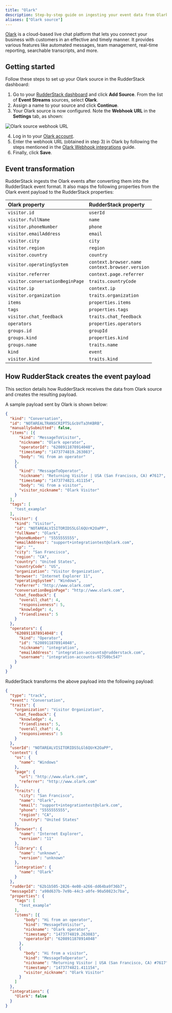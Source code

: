 ```yaml
---
title: "Olark"
description: Step-by-step guide on ingesting your event data from Olark into RudderStack.
aliases: ["Olark source"]
---
```


[Olark](https://www.olark.com/) is a cloud-based live chat platform that lets you connect your business with customers in an effective and timely manner. It provides various features like automated messages, team management, real-time reporting, searchable transcripts, and more.

## Getting started

Follow these steps to set up your Olark source in the RudderStack dashboard:

1. Go to your [RudderStack dashboard](https://app.rudderstack.com/) and click **Add Source**. From the list of **Event Streams** sources, select **Olark**.
2. Assign a name to your source and click **Continue**.
3. Your Olark source is now configured. Note the **Webhook URL** in the **Settings** tab, as shown:

<img src="../../../assets/event-stream-sources/olark-webhook-src.png" alt="Olark source webhook URL" />

4. Log in to your <a href="https://www.olark.com/login">Olark account</a>.
5. Enter the webhook URL (obtained in step 3) in Olark by following the steps mentioned in the [Olark Webhook integrations](https://www.olark.com/help/webhooks/) guide.
6. Finally, click **Save**.

## Event transformation

RudderStack ingests the Olark events after converting them into the RudderStack event format. It also maps the following properties from the Olark event payload to the RudderStack properties:

| Olark property  | RudderStack property|
| :------------------ | :------------- |
| `visitor.id`  | `userId`    | 
| `visitor.fullName`        | `name`        | 
|  `visitor.phoneNumber` | `phone`        | 
| `visitor.emailAddress`  | `email`        | 
| `visitor.city`     | `city`   | 
| `visitor.region`    | `region`  | 
| `visitor.country`     | `country`   |
| `visitor.operatingSystem`  | `context.browser.name` <br/> `context.browser.version`    | 
| `visitor.referrer`        | `context.page.referrer`        | 
|  `visitor.conversationBeginPage` | `traits.countryCode`        | 
| `visitor.ip`  | `context.ip`        | 
| `visitor.organization`     | `traits.organization`   | 
| `items`    | `properties.items`  | 
| `tags`     | `properties.tags`   |
| `visitor.chat_feedback`  | `traits.chat_feedback`    | 
| `operators`        | `properties.operators`        | 
|  `groups.id` | `groupId`        | 
| `groups.kind`  | `properties.kind`        | 
| `groups.name`     | `traits.name`   | 
| `kind`    | `event`  | 
| `visitor.kind`     | `traits.kind`   |

## How RudderStack creates the event payload

This section details how RudderStack receives the data from Olark source and creates the resulting payload.

A sample payload sent by Olark is shown below:

```json
{
  "kind": "Conversation",
  "id": "NOTAREALTRANSCRIPT5LGcbVTa3hKBRB",
  "manuallySubmitted": false,
  "items": [{
      "kind": "MessageToVisitor",
      "nickname": "Olark operator",
      "operatorId": "6208911878914048",
      "timestamp": "1473774819.263083",
      "body": "Hi from an operator"
    },
    {
      "kind": "MessageToOperator",
      "nickname": "Returning Visitor | USA (San Francisco, CA) #7617",
      "timestamp": "1473774821.411154",
      "body": "Hi from a visitor",
      "visitor_nickname": "Olark Visitor"
    }
  ],
  "tags": [
    "test_example"
  ],
  "visitor": {
    "kind": "Visitor",
    "id": "NOTAREALVISITORIDS5LGl6QUrK2OaPP",
    "fullName": "Olark",
    "phoneNumber": "5555555555",
    "emailAddress": "support+integrationtest@olark.com",
    "ip": "",
    "city": "San Francisco",
    "region": "CA",
    "country": "United States",
    "countryCode": "US",
    "organization": "Visitor Organization",
    "browser": "Internet Explorer 11",
    "operatingSystem": "Windows",
    "referrer": "http://www.olark.com",
    "conversationBeginPage": "http://www.olark.com",
    "chat_feedback": {
      "overall_chat": 4,
      "responsiveness": 5,
      "knowledge": 4,
      "friendliness": 5
    }
  },
  "operators": {
    "6208911878914048": {
      "kind": "Operator",
      "id": "6208911878914048",
      "nickname": "integration",
      "emailAddress": "integration-accounts@rudderstack.com",
      "username": "integration-accounts-92750bc547"
    }
  }
}
```

RudderStack transforms the above payload into the following payload:

```json
{
  "type": "track",
  "event": "Conversation",
  "traits": {
    "organization": "Visitor Organization",
    "chat_feedback": {
      "knowledge": 4,
      "friendliness": 5,
      "overall_chat": 4,
      "responsiveness": 5
    }
  },
  "userId": "NOTAREALVISITORIDS5LGl6QUrK2OaPP",
  "context": {
    "os": {
      "name": "Windows"
    },
    "page": {
      "url": "http://www.olark.com",
      "referrer": "http://www.olark.com"
    },
    "traits": {
      "city": "San Francisco",
      "name": "Olark",
      "email": "support+integrationtest@olark.com",
      "phone": "5555555555",
      "region": "CA",
      "country": "United States"
    },
    "browser": {
      "name": "Internet Explorer",
      "version": "11"
    },
    "library": {
      "name": "unknown",
      "version": "unknown"
    },
    "integration": {
      "name": "Olark"
    }
  },
  "rudderId": "62b1b505-2826-4e08-a266-dd64ba9f36b7",
  "messageId": "a98d637b-7e9b-44c3-a0fe-90a50823c7ba",
  "properties": {
    "tags": [
      "test_example"
    ],
    "items": [{
        "body": "Hi from an operator",
        "kind": "MessageToVisitor",
        "nickname": "Olark operator",
        "timestamp": "1473774819.263083",
        "operatorId": "6208911878914048"
      },
      {
        "body": "Hi from a visitor",
        "kind": "MessageToOperator",
        "nickname": "Returning Visitor | USA (San Francisco, CA) #7617",
        "timestamp": "1473774821.411154",
        "visitor_nickname": "Olark Visitor"
      }
    ]
  },
  "integrations": {
    "Olark": false
  }
}
```